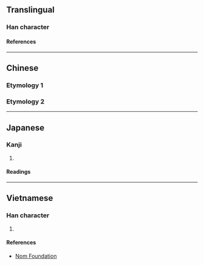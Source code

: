 {{character info/new}}
==Translingual==

===Han character===
{{Han char|rn=66|rad=攴|as=11|sn=15|four=71747|canj=SRYE|ids=⿰區攴}}

====References====
{{Han ref|kx=0475.060|dkj=13367|dj=0829.100|hdz=21472.120|uh=657A}}

----

==Chinese==

===Etymology 1===
{{zh-see|驅|v}}

===Etymology 2===
{{zh-see|毆|v}}

----

==Japanese==

===Kanji===
{{ja-kanji|grade=|rs=攴11}}

# {{rfdef|ja|sort=攴11}}

====Readings====
{{ja-readings
|goon=く
|kanon=く
|kun=か-ける, か-る
}}

----

==Vietnamese==

===Han character===
{{vi-readings|rs=攴11|reading=khu}}

# {{rfdef|vi|sort=攴11}}

====References====
* [http://nomfoundation.org/common/nom_details.php?codepoint=657a Nom Foundation]